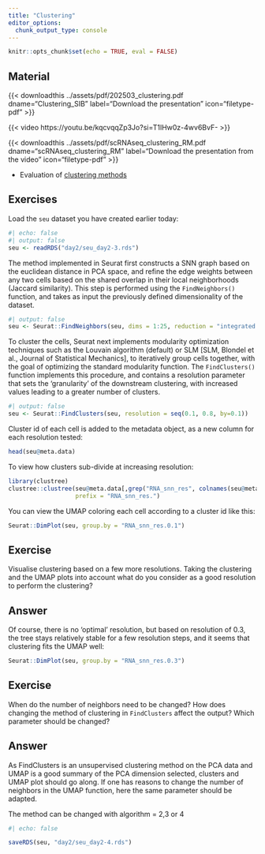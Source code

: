 ```yaml
---
title: "Clustering"
editor_options: 
  chunk_output_type: console
---
```


```r
knitr::opts_chunk$set(echo = TRUE, eval = FALSE)
```

## Material

{{< downloadthis ../assets/pdf/202503_clustering.pdf dname="Clustering_SIB" label="Download the presentation" icon="filetype-pdf" >}}

{{< video https://youtu.be/kqcvqqZp3Jo?si=T1lHw0z-4wv6BvF- >}}

{{< downloadthis ../assets/pdf/scRNAseq_clustering_RM.pdf dname="scRNAseq_clustering_RM" label="Download the presentation from the video" icon="filetype-pdf" >}}



- Evaluation of [clustering methods](https://f1000research.com/articles/7-1141)

## Exercises

Load the `seu` dataset you have created earlier today:

```r
#| echo: false
#| output: false
seu <- readRDS("day2/seu_day2-3.rds")
```

The method implemented in Seurat first constructs a SNN graph based on the euclidean distance in PCA space, and refine the edge weights between any two cells based on the shared overlap in their local neighborhoods (Jaccard similarity). This step is performed using the `FindNeighbors()` function, and takes as input the previously defined dimensionality of the dataset.


```r
#| output: false
seu <- Seurat::FindNeighbors(seu, dims = 1:25, reduction = "integrated.cca")
```

To cluster the cells, Seurat next implements modularity optimization techniques such as the Louvain algorithm (default) or SLM [SLM, Blondel et al., Journal of Statistical Mechanics], to iteratively group cells together, with the goal of optimizing the standard modularity function. The `FindClusters()` function implements this procedure, and contains a resolution parameter that sets the ‘granularity’ of the downstream clustering, with increased values leading to a greater number of clusters.

```r
#| output: false
seu <- Seurat::FindClusters(seu, resolution = seq(0.1, 0.8, by=0.1))
```

Cluster id of each cell is added to the metadata object, as a new column for each resolution tested:

```r
head(seu@meta.data)
```

To view how clusters sub-divide at increasing resolution:

```r
library(clustree)
clustree::clustree(seu@meta.data[,grep("RNA_snn_res", colnames(seu@meta.data))],
                   prefix = "RNA_snn_res.")
```

You can view the UMAP coloring each cell according to a cluster id like this:

```r
Seurat::DimPlot(seu, group.by = "RNA_snn_res.0.1")
```

::: {.callout-important}
## Exercise
Visualise clustering based on a few more resolutions. Taking the clustering and the UMAP plots into account what do you consider as a good resolution to perform the clustering?
:::

::: {.callout-tip collapse="true"}
## Answer
Of course, there is no 'optimal' resolution, but based on resolution of 0.3, the tree stays relatively stable for a few resolution steps, and it seems that clustering fits the UMAP well:

```r
Seurat::DimPlot(seu, group.by = "RNA_snn_res.0.3")
```
:::

::: {.callout-important}
## Exercise
When do the number of neighbors need to be changed? How does changing the method of clustering in `FindClusters` affect the output? Which parameter should be changed?
:::

::: {.callout-tip collapse="true"}
## Answer
As FindClusters is an unsupervised clustering method on the PCA data and UMAP is a good summary of the PCA dimension selected, clusters and UMAP plot should go along. If one has reasons to change the number of neighbors in the UMAP function, here the same parameter should be adapted.
    
The method can be changed with algorithm = 2,3 or 4
:::

```r
#| echo: false

saveRDS(seu, "day2/seu_day2-4.rds")
```

